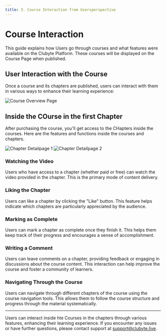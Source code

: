 ```yaml
---
title: 3. Course Interaction from Usersperspective
---
```


# Course Interaction

This guide explains how Users go through courses and what features were available on the Clubyte Platform. These courses will be displayed on the Course Page when published.

## User Interaction with the Course

Once a course and its chapters are published, users can interact with them in various ways to enhance their learning experience:

![Course Overview Page](/Course-Overview-Page.png)

## Inside the COurse in the first Chapter

After purchasing the course, you'll get access to the CHapters inside the courses. Here are the features and functions inside the courses and chapters.

![Chapter Detailpage 1](/Chapter-Detailpage1.png)
![Chapter Detailpage 2](/Chapter-Detailpage2.png)

### Watching the Video

Users who have access to a chapter (whether paid or free) can watch the video provided in the chapter. This is the primary mode of content delivery.

### Liking the Chapter

Users can like a chapter by clicking the "Like" button. This feature helps indicate which chapters are particularly appreciated by the audience.

### Marking as Complete

Users can mark a chapter as complete once they finish it. This helps them keep track of their progress and encourages a sense of accomplishment.

### Writing a Comment

Users can leave comments on a chapter, providing feedback or engaging in discussions about the course content. This interaction can help improve the course and foster a community of learners.

### Navigating Through the Course

Users can navigate through different chapters of the course using the course navigation tools. This allows them to follow the course structure and progress through the material systematically.

---

Users can interact inside hte Courses in the chapters through various features, enhancing their learning experience. If you encounter any issues or have further questions, please contact support at [support@clubyte.live](mailto:support@clubyte.live).